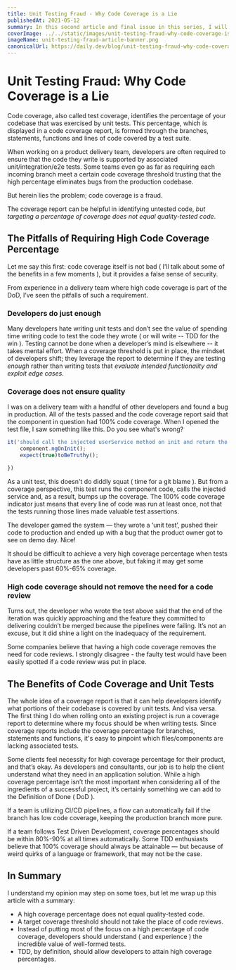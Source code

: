 ```yaml
---
title: Unit Testing Fraud - Why Code Coverage is a Lie
publishedAt: 2021-05-12
summary: In this second article and final issue in this series, I will add the dynamic content injection and will get you familiar with GitHub Action workflows!
coverImage: ../../static/images/unit-testing-fraud-why-code-coverage-is-a-lie/unit-testing-fraud-article-banner.png
imageName: unit-testing-fraud-article-banner.png
canonicalUrl: https://daily.dev/blog/unit-testing-fraud-why-code-coverage-is-a-lie
---
```


# Unit Testing Fraud: Why Code Coverage is a Lie

Code coverage, also called test coverage, identifies the percentage of your codebase that was exercised by unit tests. This percentage, which is displayed in a code coverage report, is formed through the branches, statements, functions and lines of code covered by a test suite.

When working on a product delivery team, developers are often required to ensure that the code they write is supported by associated unit/integration/e2e tests. Some teams even go as far as requiring each incoming branch meet a certain code coverage threshold trusting that the high percentage eliminates bugs from the production codebase.

But herein lies the problem; code coverage is a fraud.

The coverage report can be helpful in identifying untested code, _but targeting a percentage of coverage does not equal quality-tested code_.

## The Pitfalls of Requiring High Code Coverage Percentage

Let me say this first: code coverage itself is not bad ( I’ll talk about some of the benefits in a few moments ), but it provides a false sense of security.

From experience in a delivery team where high code coverage is part of the DoD, I’ve seen the pitfalls of such a requirement.

### Developers do just enough

Many developers hate writing unit tests and don’t see the value of spending time writing code to test the code they wrote ( or will write -- TDD for the win ). Testing cannot be done when a developer’s mind is elsewhere -- it takes mental effort. When a coverage threshold is put in place, the mindset of developers shift; they leverage the report to determine if they are testing _enough_ rather than writing tests that _evaluate intended functionality and exploit edge cases_.

### Coverage does not ensure quality

I was on a delivery team with a handful of other developers and found a bug in production. All of the tests passed and the code coverage report said that the component in question had 100% code coverage. When I opened the test file, I saw something like this. Do you see what's wrong?

```javascript
it('should call the injected userService method on init and return the credentials', () => {
	component.ngOnInit();
	expect(true)toBeTruthy();

})
```

As a unit test, this doesn't do diddly squat ( time for a git blame ). But from a coverage perspective, this test runs the component code, calls the injected service and, as a result, bumps up the coverage. The 100% code coverage indicator just means that every line of code was run at least once, not that the tests running those lines made valuable test assertions.

The developer gamed the system — they wrote a ‘unit test’, pushed their code to production and ended up with a bug that the product owner got to see on demo day. Nice!

It should be difficult to achieve a very high coverage percentage when tests have as little structure as the one above, but faking it may get some developers past 60%-65% coverage.

### High code coverage should not remove the need for a code review

Turns out, the developer who wrote the test above said that the end of the iteration was quickly approaching and the feature they committed to delivering couldn’t be merged because the pipelines were failing. It’s not an excuse, but it did shine a light on the inadequacy of the requirement.

Some companies believe that having a high code coverage removes the need for code reviews. I strongly disagree - the faulty test would have been easily spotted if a code review was put in place.

## The Benefits of Code Coverage and Unit Tests

The whole idea of a coverage report is that it can help developers identify what portions of their codebase is covered by unit tests. And visa versa. The first thing I do when rolling onto an existing project is run a coverage report to determine where my focus should be when writing tests. Since coverage reports include the coverage percentage for branches, statements and functions, it's easy to pinpoint which files/components are lacking associated tests.

Some clients feel necessity for high coverage percentage for their product, and that’s okay. As developers and consultants, our job is to help the client understand what they need in an application solution. While a high coverage percentage isn’t the most important when considering all of the ingredients of a successful project, it’s certainly something we can add to the Definition of Done ( DoD ).

If a team is utilizing CI/CD pipelines, a flow can automatically fail if the branch has low code coverage, keeping the production branch more pure.

If a team follows Test Driven Development, coverage percentages should be within 80%-90% at all times automatically. Some TDD enthusiasts believe that 100% coverage should always be attainable — but because of weird quirks of a language or framework, that may not be the case.

## In Summary

I understand my opinion may step on some toes, but let me wrap up this article with a summary:

- A high coverage percentage does not equal quality-tested code.
- A target coverage threshold should not take the place of code reviews.
- Instead of putting most of the focus on a high percentage of code coverage, developers should understand ( and experience ) the incredible value of well-formed tests.
- TDD, by definition, should allow developers to attain high coverage percentages.

